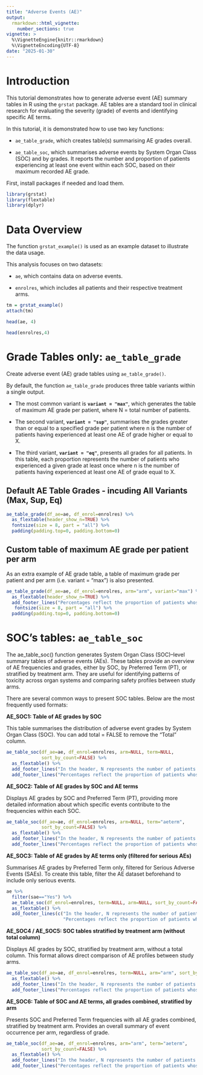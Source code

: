 ```yaml
---
title: "Adverse Events (AE)"
output: 
  rmarkdown::html_vignette:
    number_sections: true
vignette: >
  %\VignetteEngine{knitr::rmarkdown}
  %\VignetteEncoding{UTF-8}
date: "2025-01-30"
---
```


<!-- https://oncostat.github.io/grstat/articles/adverse_events_sas.html -->

# Introduction

This tutorial demonstrates how to generate adverse event (AE) summary tables in R using the `grstat` package. AE tables are a standard tool in clinical research for evaluating the severity (grade) of events and identifying specific AE terms.

In this tutorial, it is demonstrated how to use two key functions:

-   `ae_table_grade`, which creates table(s) summarising AE grades overall.

-   `ae_table_soc`, which summarises adverse events by System Organ Class (SOC) and by grades. It reports the number and proportion of patients experiencing at least one event within each SOC, based on their maximum recorded AE grade.

First, install packages if needed and load them.

```r
library(grstat)
library(flextable)
library(dplyr)
```

# Data Overview

The function `grstat_example()` is used as an example dataset to illustrate the data usage.

This analysis focuses on two datasets:

-   `ae`, which contains data on adverse events.

-   `enrolres`, which includes all patients and their respective treatment arms.

```r

tm = grstat_example()
attach(tm)

head(ae, 4)

head(enrolres,4)

```

# Grade Tables only: `ae_table_grade`

Create adverse event (AE) grade tables using `ae_table_grade()`.

By default, the function `ae_table_grade` produces three table variants within a single output.

-   The most common variant is **`variant = "max"`**, which generates the table of maximum AE grade per patient, where N = total number of patients.

-   The second variant, **`variant = "sup"`**, summarises the grades greater than or equal to a specified grade per patient where n is the number of patients having experienced at least one AE of grade higher or equal to X.

-   The third variant, **`variant = "eq"`**, presents all grades for all patients. In this table, each proportion represents the number of patients who experienced a given grade at least once where n is the number of patients having experienced at least one AE of grade equal to X.

## Default AE Table Grades - incuding All Variants (Max, Sup, Eq)

```r
ae_table_grade(df_ae=ae, df_enrol=enrolres) %>% 
  as_flextable(header_show_n=TRUE) %>% 
  fontsize(size = 8, part = "all") %>% 
  padding(padding.top=0, padding.bottom=0)
```

## Custom table of maximum AE grade per patient per arm

As an extra example of AE grade table, a table of maximum grade per patient and per arm (i.e. variant = "max") is also presented.

```r
ae_table_grade(df_ae=ae, df_enrol=enrolres, arm="arm", variant="max") %>% 
  as_flextable(header_show_n=TRUE) %>% 
  add_footer_lines("Percentages reflect the proportion of patients whose maximum AE grade was as indicated per given arm.") %>% 
   fontsize(size = 8, part = "all") %>% 
  padding(padding.top=0, padding.bottom=0)
```

# SOC's tables: `ae_table_soc`

The ae_table_soc() function generates System Organ Class (SOC)–level summary tables of adverse events (AEs). These tables provide an overview of AE frequencies and grades, either by SOC, by Preferred Term (PT), or stratified by treatment arm. They are useful for identifying patterns of toxicity across organ systems and comparing safety profiles between study arms.

There are several common ways to present SOC tables. Below are the most frequently used formats:

**AE_SOC1: Table of AE grades by SOC**

This table summarises the distribution of adverse event grades by System Organ Class (SOC). You can add total = FALSE to remove the “Total” column.

```r
ae_table_soc(df_ae=ae, df_enrol=enrolres, arm=NULL, term=NULL, 
             sort_by_count=FALSE) %>% 
  as_flextable() %>% 
  add_footer_lines("In the header, N represents the number of patients.") %>% 
  add_footer_lines("Percentages reflect the proportion of patients whose maximum AE grade was as indicated.")
```

**AE_SOC2: Table of AE grades by SOC and AE terms**

Displays AE grades by SOC and Preferred Term (PT), providing more detailed information about which specific events contribute to the frequencies within each SOC.

```r
ae_table_soc(df_ae=ae, df_enrol=enrolres, arm=NULL, term="aeterm", 
             sort_by_count=FALSE) %>% 
  as_flextable() %>% 
  add_footer_lines("In the header, N represents the number of patients.") %>% 
  add_footer_lines("Percentages reflect the proportion of patients whose maximum AE grade was as indicated.")
```

**AE_SOC3: Table of AE grades by AE terms only (filtered for serious AEs)**

Summarises AE grades by Preferred Term only, filtered for Serious Adverse Events (SAEs). To create this table, filter the AE dataset beforehand to include only serious events.

```r
ae %>% 
  filter(sae=="Yes") %>%
  ae_table_soc(df_enrol=enrolres, term=NULL, arm=NULL, sort_by_count=FALSE) %>% 
  as_flextable() %>% 
  add_footer_lines(c("In the header, N represents the number of patients.",
                     "Percentages reflect the proportion of patients whose maximum SAE grade was as indicated."))
```

**AE_SOC4 / AE_SOC5: SOC tables stratified by treatment arm (without total column)**

Displays AE grades by SOC, stratified by treatment arm, without a total column. This format allows direct comparison of AE profiles between study arms.

```r
ae_table_soc(df_ae=ae, df_enrol=enrolres, term=NULL, arm="arm", sort_by_count=FALSE) %>% 
  as_flextable() %>% 
  add_footer_lines("In the header, N represents the number of patients.") %>% 
  add_footer_lines("Percentages reflect the proportion of patients whose maximum AE grade was as indicated.")
```

**AE_SOC6: Table of SOC and AE terms, all grades combined, stratified by arm**

Presents SOC and Preferred Term frequencies with all AE grades combined, stratified by treatment arm. Provides an overall summary of event occurrence per arm, regardless of grade.

```r
ae_table_soc(df_ae=ae, df_enrol=enrolres, arm="arm", term="aeterm", 
             sort_by_count=FALSE) %>% 
  as_flextable() %>% 
  add_footer_lines("In the header, N represents the number of patients.") %>% 
  add_footer_lines("Percentages reflect the proportion of patients whose maximum AE grade was as indicated.")
```
